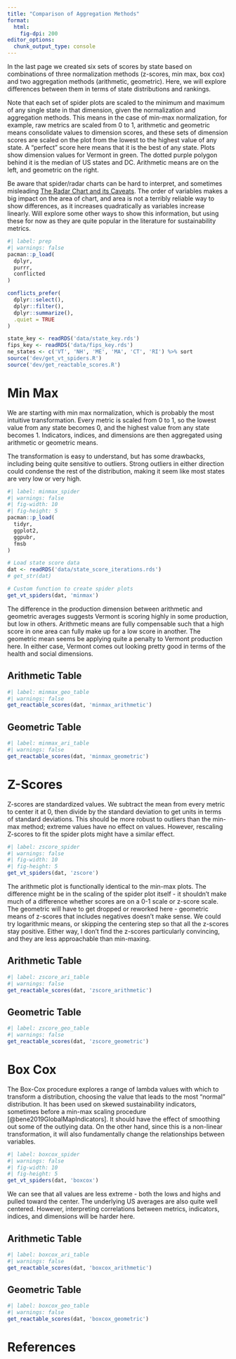 ```yaml
---
title: "Comparison of Aggregation Methods"
format:
  html:
    fig-dpi: 200
editor_options: 
  chunk_output_type: console
---
```


In the last page we created six sets of scores by state based on combinations of three normalization methods (z-scores, min max, box cox) and two aggregation methods (arithmetic, geometric). Here, we will explore differences between them in terms of state distributions and rankings.

Note that each set of spider plots are scaled to the minimum and maximum of any single state in that dimension, given the normalization and aggregation methods. This means in the case of min-max normalization, for example, raw metrics are scaled from 0 to 1, arithmetic and geometric means consolidate values to dimension scores, and these sets of dimension scores are scaled on the plot from the lowest to the highest value of any state. A "perfect" score here means that it is the best of any state. Plots show dimension values for Vermont in green. The dotted purple polygon behind it is the median of US states and DC. Arithmetic means are on the left, and geometric on the right.

Be aware that spider/radar charts can be hard to interpret, and sometimes misleading [The Radar Chart and its Caveats](https://www.data-to-viz.com/caveat/spider.html). The order of variables makes a big impact on the area of chart, and area is not a terribly reliable way to show differences, as it increases quadratically as variables increase linearly. Will explore some other ways to show this information, but using these for now as they are quite popular in the literature for sustainability metrics.

```r
#| label: prep
#| warnings: false
pacman::p_load(
  dplyr,
  purrr,
  conflicted
)

conflicts_prefer(
  dplyr::select(),
  dplyr::filter(),
  dplyr::summarize(),
  .quiet = TRUE
)

state_key <- readRDS('data/state_key.rds')
fips_key <- readRDS('data/fips_key.rds')
ne_states <- c('VT', 'NH', 'ME', 'MA', 'CT', 'RI') %>% sort
source('dev/get_vt_spiders.R')
source('dev/get_reactable_scores.R')
```

# Min Max

We are starting with min max normalization, which is probably the most intuitive transformation. Every metric is scaled from 0 to 1, so the lowest value from any state becomes 0, and the highest value from any state becomes 1. Indicators, indices, and dimensions are then aggregated using arithmetic or geometric means.

The transformation is easy to understand, but has some drawbacks, including being quite sensitive to outliers. Strong outliers in either direction could condense the rest of the distribution, making it seem like most states are very low or very high.

```r
#| label: minmax_spider
#| warnings: false
#| fig-width: 10
#| fig-height: 5
pacman::p_load(
  tidyr,
  ggplot2,
  ggpubr,
  fmsb
)

# Load state score data
dat <- readRDS('data/state_score_iterations.rds')
# get_str(dat)

# Custom function to create spider plots
get_vt_spiders(dat, 'minmax')
```

The difference in the production dimension between arithmetic and geometric averages suggests Vermont is scoring highly in some production, but low in others. Arithmetic means are fully compensable such that a high score in one area can fully make up for a low score in another. The geometric mean seems be applying quite a penalty to Vermont production here. In either case, Vermont comes out looking pretty good in terms of the health and social dimensions.

## Arithmetic Table

```r
#| label: minmax_geo_table
#| warnings: false
get_reactable_scores(dat, 'minmax_arithmetic')
```

## Geometric Table

```r
#| label: minmax_ari_table
#| warnings: false
get_reactable_scores(dat, 'minmax_geometric')
```

# Z-Scores

Z-scores are standardized values. We subtract the mean from every metric to center it at 0, then divide by the standard deviation to get units in terms of standard deviations. This should be more robust to outliers than the min-max method; extreme values have no effect on values. However, rescaling Z-scores to fit the spider plots might have a similar effect.

```r
#| label: zscore_spider
#| warnings: false
#| fig-width: 10
#| fig-height: 5
get_vt_spiders(dat, 'zscore')
```

The arithmetic plot is functionally identical to the min-max plots. The difference might be in the scaling of the spider plot itself - it shouldn't make much of a difference whether scores are on a 0-1 scale or z-score scale. The geometric will have to get dropped or reworked here - geometric means of z-scores that includes negatives doesn't make sense. We could try logarithmic means, or skipping the centering step so that all the z-scores stay positive. Either way, I don't find the z-scores particularly convincing, and they are less approachable than min-maxing.

## Arithmetic Table

```r
#| label: zscore_ari_table
#| warnings: false
get_reactable_scores(dat, 'zscore_arithmetic')
```

## Geometric Table

```r
#| label: zscore_geo_table
#| warnings: false
get_reactable_scores(dat, 'zscore_geometric')
```

# Box Cox

The Box-Cox procedure explores a range of lambda values with which to transform a distribution, choosing the value that leads to the most "normal" distribution. It has been used on skewed sustainability indicators, sometimes before a min-max scaling procedure [@bene2019GlobalMapIndicators]. It should have the effect of smoothing out some of the outlying data. On the other hand, since this is a non-linear transformation, it will also fundamentally change the relationships between variables.

```r
#| label: boxcox_spider
#| warnings: false
#| fig-width: 10
#| fig-height: 5
get_vt_spiders(dat, 'boxcox')
```

We can see that all values are less extreme - both the lows and highs and pulled toward the center. The underlying US averages are also quite well centered. However, interpreting correlations between metrics, indicators, indices, and dimensions will be harder here.

## Arithmetic Table

```r
#| label: boxcox_ari_table
#| warnings: false
get_reactable_scores(dat, 'boxcox_arithmetic')
```

## Geometric Table

```r
#| label: boxcox_geo_table
#| warnings: false
get_reactable_scores(dat, 'boxcox_geometric')
```

# References
